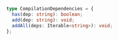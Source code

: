 ```ts
type CompilationDependencies = {
  has(dep: string): boolean;
  add(dep: string): void;
  addAll(deps: Iterable<string>): void;
};
```
